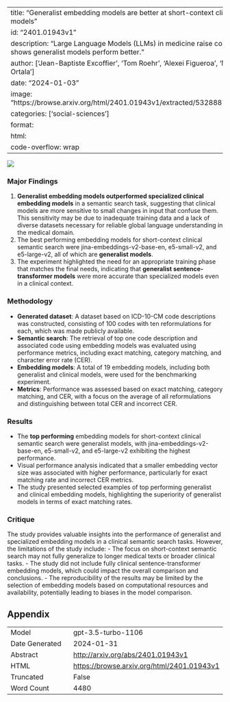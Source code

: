 
---
title: "Generalist embedding models are better at short-context clinical semantic search than specialized embedding models"
id: "2401.01943v1"
description: "Large Language Models (LLMs) in medicine raise concerns about robustness and reliability. Benchmarking shows generalist models perform better."
author: ['Jean-Baptiste Excoffier', 'Tom Roehr', 'Alexei Figueroa', 'Michalis Papaaioannou', 'Keno Bressem', 'Matthieu Ortala']
date: "2024-01-03"
image: "https://browse.arxiv.org/html/2401.01943v1/extracted/5328887/Figures/embedding_size_vs_exact_code_matching.png"
categories: ['social-sciences']
format:
  html:
    code-overflow: wrap
---

![](https://browse.arxiv.org/html/2401.01943v1/extracted/5328887/Figures/embedding_size_vs_exact_code_matching.png)

### Major Findings

1. **Generalist embedding models outperformed specialized clinical embedding models** in a semantic search task, suggesting that clinical models are more sensitive to small changes in input that confuse them. This sensitivity may be due to inadequate training data and a lack of diverse datasets necessary for reliable global language understanding in the medical domain.
2. The best performing embedding models for short-context clinical semantic search were jina-embeddings-v2-base-en, e5-small-v2, and e5-large-v2, all of which are **generalist models**.
3. The experiment highlighted the need for an appropriate training phase that matches the final needs, indicating that **generalist sentence-transformer models** were more accurate than specialized models even in a clinical context.

### Methodology
- **Generated dataset**: A dataset based on ICD-10-CM code descriptions was constructed, consisting of 100 codes with ten reformulations for each, which was made publicly available.
- **Semantic search**: The retrieval of top one code description and associated code using embedding models was evaluated using performance metrics, including exact matching, category matching, and character error rate (CER).
- **Embedding models**: A total of 19 embedding models, including both generalist and clinical models, were used for the benchmarking experiment.
- **Metrics**: Performance was assessed based on exact matching, category matching, and CER, with a focus on the average of all reformulations and distinguishing between total CER and incorrect CER.

### Results
- The **top performing** embedding models for short-context clinical semantic search were generalist models, with jina-embeddings-v2-base-en, e5-small-v2, and e5-large-v2 exhibiting the highest performance.
- Visual performance analysis indicated that a smaller embedding vector size was associated with higher performance, particularly for exact matching rate and incorrect CER metrics.
- The study presented selected examples of top performing generalist and clinical embedding models, highlighting the superiority of generalist models in terms of exact matching rates.
  
### Critique
The study provides valuable insights into the performance of generalist and specialized embedding models in a clinical semantic search tasks. However, the limitations of the study include:
- The focus on short-context semantic search may not fully generalize to longer medical texts or broader clinical tasks.
- The study did not include fully clinical sentence-transformer embedding models, which could impact the overall comparison and conclusions.
- The reproducibility of the results may be limited by the selection of embedding models based on computational resources and availability, potentially leading to biases in the model comparison.

## Appendix

|          |          |
|----------|----------|
| Model     | gpt-3.5-turbo-1106       |
| Date Generated     | 2024-01-31       |
| Abstract | [http://arxiv.org/abs/2401.01943v1](http://arxiv.org/abs/2401.01943v1)        |
| HTML     | [https://browse.arxiv.org/html/2401.01943v1](https://browse.arxiv.org/html/2401.01943v1)       |
| Truncated       | False       |
| Word Count       | 4480       |